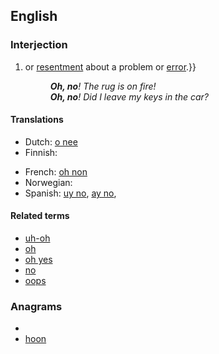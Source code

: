 ==English==

===Interjection===
{{en-intj|pos=[[oh]] [[no]]}}

# {{non-gloss definition|An exclamation or expression of [[alarm]], [[concern]]{{,}} or [[resentment]] about a problem or [[error]].}}
#: '''''Oh, no'''! The rug is on fire!''
#: '''''Oh, no'''! Did I leave my keys in the car?''

====Translations====
{{trans-top|exclamation of alarm or concern}}
* Dutch: [[o nee]]
* Finnish: {{t-|fi|voi ei}}
{{trans-mid}}
* French: [[oh non]]
* Norwegian: {{t|no|åh, nei}}
* Spanish: [[uy no]], [[ay no]],  {{t+|es|ca}}
{{trans-bottom}}

====Related terms====
* [[uh-oh]]
* [[oh]]
* [[oh yes]]
* [[no]]
* [[oops]]

===Anagrams===
* {{alphagram|hnoo}}
* [[hoon#English|hoon]]